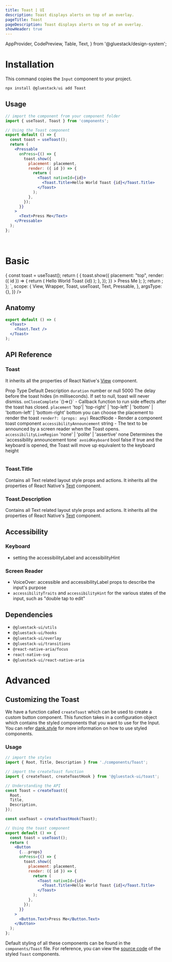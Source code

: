 ```yaml
---
title: Toast | UI
description: Toast displays alerts on top of an overlay.
pageTitle: Toast
pageDescription: Toast displays alerts on top of an overlay.
showHeader: true
---
```



<Meta title="components/Toast" />

  AppProvider,
  CodePreview,
  Table,
  Text,
} from '@gluestack/design-system';



# Installation

This command copies the `Input` component to your project.

```jsx
npx install @gluestack/ui add Toast
```

## Usage

```jsx
// import the component from your component folder
import { useToast, Toast } from 'components';

// Using the Toast component
export default () => {
  const toast = useToast();
  return (
    <Pressable
      onPress={() => {
        toast.show({
          placement: placement,
          render: ({ id }) => {
            return (
              <Toast nativeId={id}>
                <Toast.Title>Hello World Toast {id}</Toast.Title>
              </Toast>
            );
          },
        });
      }}
    >
      <Text>Press Me</Text>
    </Pressable>
  );
};
```

<br />

# Basic

<AppProvider>
  <CodePreview
    showComponentRenderer={true}
    showArgsController={false}
    metaData={{
      code: `
function App() {
  const ToastExample = () => {
  const toast = useToast();
  return (
      <Pressable
        onPress={() => {
          toast.show({
            placement: "top",
            render: ({ id }) => {
              return (
                <Toast nativeId={id}>
                  <Toast.Title>Hello World Toast {id}</Toast.Title>
                </Toast>
              );
            },
          });
        }}
      >
        <Text>Press Me</Text>
      </Pressable>
  );
};
    return <Wrapper><ToastExample /></Wrapper>;
  };
`,
      scope: {
        View,
        Wrapper,
        Toast,
        useToast,
        Text,
        Pressable,
      },
      argsType: {},
    }}
  />
</AppProvider>
<br />

## Anatomy

```jsx
export default () => (
  <Toast>
    <Toast.Text />
  </Toast>
);
```

## API Reference

### Toast

It inherits all the properties of React Native's [View](https://reactnative.dev/docs/view#props) component.

<AppProvider>
  <Table>
    <Table.THead sx={{ _dark: { bg: '$gray800' }, _light: { bg: '$gray100' } }}>
      <Table.TR>
        <Table.TH>
          <Text>Prop</Text>
        </Table.TH>
        <Table.TH>
          <Text>Type</Text>
        </Table.TH>
        <Table.TH>
          <Text>Default</Text>
        </Table.TH>
        <Table.TH>
          <Text>Description</Text>
        </Table.TH>
      </Table.TR>
    </Table.THead>
    <Table.TBody>
      <Table.TR>
        <Table.TD>
          <Text>
            <code>duration</code>
          </Text>
        </Table.TD>
        <Table.TD>
          <Text>number or null</Text>
        </Table.TD>
        <Table.TD>
          <Text>5000</Text>
        </Table.TD>
        <Table.TD>
          <Text>
            The delay before the toast hides (in milliseconds). If set to null,
            toast will never dismiss.
          </Text>
        </Table.TD>
      </Table.TR>
      <Table.TR>
        <Table.TD>
          <Text>
            <code>onCloseComplete</code>
          </Text>
        </Table.TD>
        <Table.TD>
          <Text>`()=>{}`</Text>
        </Table.TD>
        <Table.TD>
          <Text>-</Text>
        </Table.TD>
        <Table.TD>
          <Text>
            Callback function to run side effects after the toast has closed.
          </Text>
        </Table.TD>
      </Table.TR>
      <Table.TR>
        <Table.TD>
          <Text>
            <code>placement</code>
          </Text>
        </Table.TD>
        <Table.TD>
          <Text>
            'top'| 'top-right' | 'top-left' | 'bottom' | 'bottom-left' |
            'bottom-right'
          </Text>
        </Table.TD>
        <Table.TD>
          <Text>bottom</Text>
        </Table.TD>
        <Table.TD>
          <Text>you can choose the placement to render the toast</Text>
        </Table.TD>
      </Table.TR>
      <Table.TR>
        <Table.TD>
          <Text>
            <code>render?: (props: any)</code>
          </Text>
        </Table.TD>
        <Table.TD>
          <Text>ReactNode</Text>
        </Table.TD>
        <Table.TD>
          <Text>-</Text>
        </Table.TD>
        <Table.TD>
          <Text>Render a component toast component</Text>
        </Table.TD>
      </Table.TR>
      <Table.TR>
        <Table.TD>
          <Text>
            <code>accessibilityAnnouncement</code>
          </Text>
        </Table.TD>
        <Table.TD>
          <Text>string</Text>
        </Table.TD>
        <Table.TD>
          <Text>-</Text>
        </Table.TD>
        <Table.TD>
          <Text>
            The text to be announced by a screen reader when the Toast opens.
          </Text>
        </Table.TD>
      </Table.TR>
      <Table.TR>
        <Table.TD>
          <Text>
            <code>accessibilityLiveRegion</code>
          </Text>
        </Table.TD>
        <Table.TD>
          <Text>'none' | 'polite' | 'assertive'</Text>
        </Table.TD>
        <Table.TD>
          <Text>none</Text>
        </Table.TD>
        <Table.TD>
          <Text>Determines the `accessibility announcement tone`</Text>
        </Table.TD>
      </Table.TR>
      <Table.TR>
        <Table.TD>
          <Text>
            <code>avoidKeyboard</code>
          </Text>
        </Table.TD>
        <Table.TD>
          <Text>bool</Text>
        </Table.TD>
        <Table.TD>
          <Text>false</Text>
        </Table.TD>
        <Table.TD>
          <Text>
            If true and the keyboard is opened, the Toast will move up
            equivalent to the keyboard height
          </Text>
        </Table.TD>
      </Table.TR>
    </Table.TBody>
  </Table>
</AppProvider>

### Toast.Title

Contains all Text related layout style props and actions.
It inherits all the properties of React Native's [Text](https://reactnative.dev/docs/text#props) component.

### Toast.Description

Contains all Text related layout style props and actions.
It inherits all the properties of React Native's [Text](https://reactnative.dev/docs/text#props) component.

## Accessibility

### Keyboard

- setting the accessibilityLabel and accessibilityHint

### Screen Reader

- VoiceOver: accessible and accessibilityLabel props to describe the input's purpose
- `accessibilityTraits` and `accessibilityHint` for the various states of the input, such as "double tap to edit"

## Dependencies

- `@gluestack-ui/utils`
- `@gluestack-ui/hooks`
- `@gluestack-ui/overlay`
- `@gluestack-ui/transitions`
- `@react-native-aria/focus`
- `react-native-svg`
- `@gluestack-ui/react-native-aria`

# Advanced

## Customizing the Toast

We have a function called `createToast` which can be used to create a custom button component. This function takes in a configuration object which contains the styled components that you want to use for the Input. You can refer [dank.style](https://dank.style/) for more information on how to use styled components.

### Usage

```jsx
// import the styles
import { Root, Title, Description } from './components/Toast';

// import the createToast function
import { createToast, createToastHook } from '@gluestack-ui/toast';

// Understanding the API
const Toast = createToast({
  Root,
  Title,
  Description,
});

const useToast = createToastHook(Toast);

// Using the toast component
export default () => {
  const toast = useToast();
  return (
    <Button
      {...props}
      onPress={() => {
        toast.show({
          placement: placement,
          render: ({ id }) => {
            return (
              <Toast nativeId={id}>
                <Toast.Title>Hello World Toast {id}</Toast.Title>
              </Toast>
            );
          },
        });
      }}
    >
      <Button.Text>Press Me</Button.Text>
    </Button>
  );
};
```

Default styling of all these components can be found in the `components/Toast` file. For reference, you can view the [source code](https://github.com/gluestack/universa11y/blob/development/example/storybook/src/components/styled-components/toast/index.tsx) of the styled `Toast` components.
